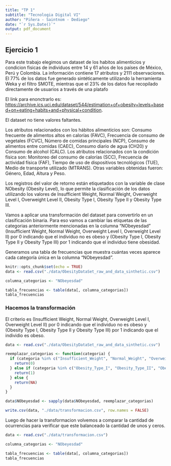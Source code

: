 ```yaml
---
title: "TP 1"
subtitle: "Tecnologia Digital VI"
author: "Piñera - Saintnom - Dediego"
date: "`r Sys.Date()`"
output: pdf_document
---
```


## Ejercicio 1

Para este trabajo elegimos un dataset de los habitos alimenticios y condicion fisicas de individuos entre 14 y 61 años de los países de México, Perú y Colombia. La información contiene 17 atributos y 2111 observaciones. El 77% de los datos fue generado sintéticamente utilizando la herramienta Weka y el filtro SMOTE, mientras que el 23% de los datos fue recopilado directamente de usuarios a través de una platafo

El link para enonctrarlo es: <https://archive.ics.uci.edu/dataset/544/estimation+of+obesity+levels+based+on+eating+habits+and+physical+condition>.

El dataset no tiene valores faltantes.

Los atributos relacionados con los hábitos alimenticios son: Consumo frecuente de alimentos altos en calorías (FAVC), Frecuencia de consumo de vegetales (FCVC), Número de comidas principales (NCP), Consumo de alimentos entre comidas (CAEC), Consumo diario de agua (CH20) y Consumo de alcohol (CALC). Los atributos relacionados con la condición física son: Monitoreo del consumo de calorías (SCC), Frecuencia de actividad física (FAF), Tiempo de uso de dispositivos tecnológicos (TUE), Medio de transporte utilizado (MTRANS). Otras variables obtenidas fueron: Género, Edad, Altura y Peso.

Los registros del valor de retorno están etiquetados con la variable de clase NObesity (Obesity Level), lo que permite la clasificación de los datos utilizando los valores de Insufficient Weight, Normal Weight, Overweight Level I, Overweight Level II, Obesity Type I, Obesity Type II y Obesity Type III.

Vamos a aplicar una transformación del dataset para convertirlo en un clasificación binaria. Para eso vamos a cambiar las etiquetas de las categorias anteriormente mencionadas en la columna "NObeyesdad" (Insufficient Weight, Normal Weight, Overweight Level I, Overweight Level II) por 0 indicando que el individuo no es obeso y (Obesity Type I, Obesity Type II y Obesity Type III) por 1 indicando que el individuo tiene obesidad.

Generamos una tabla de frecuencias que muestra cuántas veces aparece cada categoría única en la columna "NObeyesdad".

```r
knitr::opts_chunk$set(echo = TRUE)
data <- read.csv("./data/ObesityDataSet_raw_and_data_sinthetic.csv")

columna_categorias <- "NObeyesdad"

tabla_frecuencias <- table(data[, columna_categorias])
tabla_frecuencias
```

### Hacemos la transformación

El criterio es (Insufficient Weight, Normal Weight, Overweight Level I, Overweight Level II) por 0 indicando que el individuo no es obeso y (Obesity Type I, Obesity Type II y Obesity Type III) por 1 indicando que el individio es obeso.

```r

data <- read.csv("./data/ObesityDataSet_raw_and_data_sinthetic.csv")

reemplazar_categorias <- function(categoria) {
  if (categoria %in% c("Insufficient_Weight", "Normal_Weight", "Overweight_Level_I", "Overweight_Level_II")) {
    return(0)
  } else if (categoria %in% c("Obesity_Type_I", "Obesity_Type_II", "Obesity_Type_III")) {
    return(1)
  } else {
    return(NA)
  }
}

data$NObeyesdad <- sapply(data$NObeyesdad, reemplazar_categorias)

write.csv(data, "./data/transformacion.csv", row.names = FALSE)


```

Luego de hacer la transformacion volvemos a comparar la cantidad de ocurrencias para verificar que este balanceado la cantidad de unos y ceros.

```r

data <- read.csv("./data/transformacion.csv")

columna_categorias <- "NObeyesdad"

tabla_frecuencias <- table(data[, columna_categorias])
tabla_frecuencias

```
